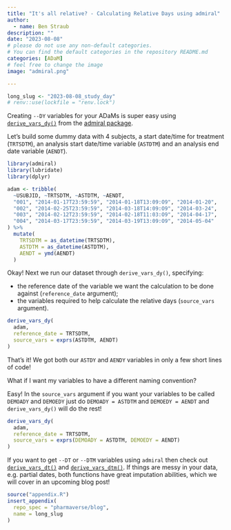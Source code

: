 ```yaml
---
title: "It's all relative? - Calculating Relative Days using admiral"
author:
  - name: Ben Straub
description: ""
date: "2023-08-08"
# please do not use any non-default categories.
# You can find the default categories in the repository README.md
categories: [ADaM]
# feel free to change the image
image: "admiral.png"

---
```


<!--------------- typical setup ----------------->

```r
long_slug <- "2023-08-08_study_day"
# renv::use(lockfile = "renv.lock")
```

<!--------------- post begins here -----------------> 

Creating `--DY` variables for your ADaMs is super easy using  [`derive_vars_dy()`](https://pharmaverse.github.io/admiral/reference/derive_vars_dy.html) from the [admiral package](https://pharmaverse.github.io/admiral/).


Let's build some dummy data with 4 subjects, a start date/time for treatment (`TRTSDTM`), an analysis start date/time variable (`ASTDTM`) and an analysis end date variable (`AENDT`).

```r
library(admiral)
library(lubridate)
library(dplyr)

adam <- tribble(
  ~USUBJID, ~TRTSDTM, ~ASTDTM, ~AENDT,
  "001", "2014-01-17T23:59:59", "2014-01-18T13:09:O9", "2014-01-20",
  "002", "2014-02-25T23:59:59", "2014-03-18T14:09:O9", "2014-03-24",
  "003", "2014-02-12T23:59:59", "2014-02-18T11:03:O9", "2014-04-17",
  "004", "2014-03-17T23:59:59", "2014-03-19T13:09:O9", "2014-05-04"
) %>%
  mutate(
    TRTSDTM = as_datetime(TRTSDTM),
    ASTDTM = as_datetime(ASTDTM),
    AENDT = ymd(AENDT)
  )
```

Okay! Next we run our dataset through `derive_vars_dy()`, specifying:

* the reference date of the variable we want the calculation to be done against (`reference_date` argument);
* the variables required to help calculate the relative days (`source_vars` argument). 

```r
derive_vars_dy(
  adam,
  reference_date = TRTSDTM,
  source_vars = exprs(ASTDTM, AENDT)
)
```

That's it!  We got both our `ASTDY` and `AENDY` variables in only a few short lines of code!  

What if I want my variables to have a different naming convention?

Easy! In the `source_vars` argument if you want your variables to be called `DEMOADY` and `DEMOEDY`  just do `DEMOADY = ASTDTM` and `DEMOEDY = AENDT` and `derive_vars_dy()` will do the rest!

```r
derive_vars_dy(
  adam,
  reference_date = TRTSDTM,
  source_vars = exprs(DEMOADY = ASTDTM, DEMOEDY = AENDT)
)
```


If you want to get `--DT` or `--DTM` variables using `admiral` then check out [`derive_vars_dt()`](https://pharmaverse.github.io/admiral/reference/derive_vars_dt.html) and [`derive_vars_dtm()`](https://pharmaverse.github.io/admiral/reference/derive_vars_dtm.html). If things are messy in your data, e.g. partial dates, both functions have great imputation abilities, which we will cover in an upcoming blog post!


<!--------------- appendices go here ----------------->

```r
source("appendix.R")
insert_appendix(
  repo_spec = "pharmaverse/blog",
  name = long_slug
)
```
